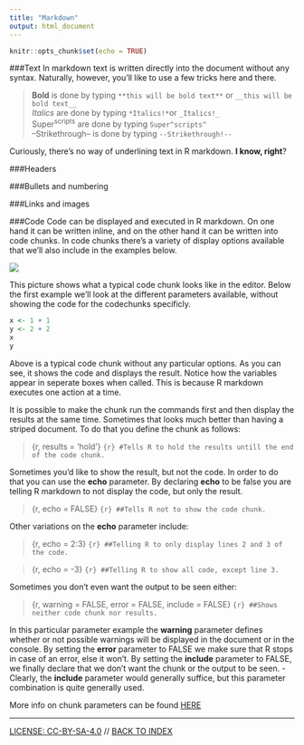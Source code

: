 ```yaml
---
title: "Markdown"
output: html_document
---
```


```r
knitr::opts_chunk$set(echo = TRUE)
```

###Text
In markdown text is written directly into the document without any syntax. Naturally, however, you'll like to use a few tricks here and there.  
  
>**Bold** is done by typing ```**this will be bold text**``` or ```__this will be bold text__```  
>*Italics* are done by typing ```*Italics!*```or ```_Italics!_```  
>Super^scripts^ are done by typing ```Super^scripts^```  
>--Strikethrough-- is done by typing ```--Strikethrough!--```

Curiously, there's no way of underlining text in R markdown. **I know, right**?

###Headers

###Bullets and numbering

###Links and images


###Code
Code can be displayed and executed in R markdown. On one hand it can be written inline, and on the other hand it can be written into code chunks. In code chunks there's a variety of display options available that we'll also include in the examples below.

![](images/markdown-example1.png) 

This picture shows what a typical code chunk looks like in the editor. Below the first example we'll look at the different parameters available, without showing the code for the codechunks specificly.

```r
x <- 1 + 1  
y <- 2 + 2
x
y
```  

Above is a typical code chunk without any particular options. As you can see, it shows the code and displays the result. Notice how the variables appear in seperate boxes when called. This is because R markdown executes one action at a time.  

It is possible to make the chunk run the commands first and then display the results at the same time. Sometimes that looks much better than having a striped document. To do that you define the chunk as follows:

> {r, results = 'hold'}
>```{r}
>#Tells R to hold the results untill the end of the code chunk.
>```

Sometimes you'd like to show the result, but not the code. In order to do that you can use the **echo** parameter. By declaring **echo** to be false you are telling R markdown to not display the code, but only the result.

> {r, echo = FALSE}
>```{r}
>##Tells R not to show the code chunk.
>```

Other variations on the **echo** parameter include:

> {r, echo = 2:3}
>```{r}
>##Telling R to only display lines 2 and 3 of the code.
>```

> {r, echo = -3}
>```{r}
>##Telling R to show all code, except line 3.
>```

Sometimes you don't even want the output to be seen either:

> {r, warning = FALSE, error = FALSE, include = FALSE}
>```{r}
>##Shows neither code chunk nor results.
>```

In this particular parameter example the **warning** parameter defines whether or not possible warnings will be displayed in the document or in the console. By setting the **error** parameter to FALSE we make sure that R stops in case of an error, else it won't. By setting the **include** parameter to FALSE, we finally declare that we don't want the chunk or the output to be seen. - Clearly, the **include** parameter would generally suffice, but this parameter combination is quite generally used.









More info on chunk parameters can be found [HERE](http://yihui.name/knitr/options/)

----
[LICENSE: CC-BY-SA-4.0](LICENSE) // [BACK TO INDEX](index.html)